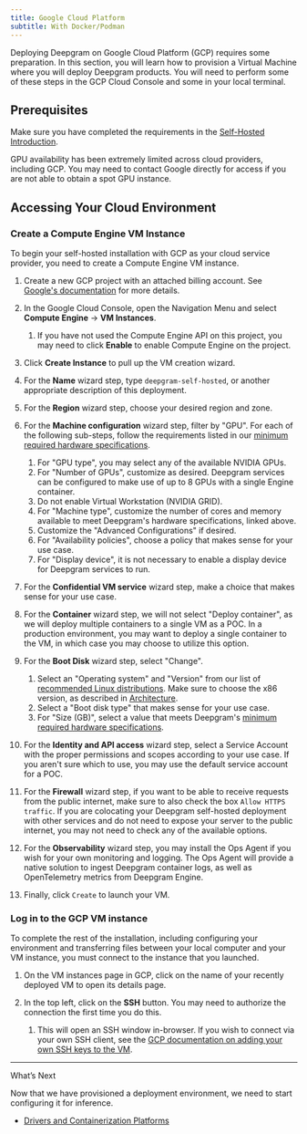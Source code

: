 ```yaml
---
title: Google Cloud Platform
subtitle: With Docker/Podman
---
```



Deploying Deepgram on Google Cloud Platform (GCP) requires some preparation. In this section, you will learn how to provision a Virtual Machine where you will deploy Deepgram products. You will need to perform some of these steps in the GCP Cloud Console and some in your local terminal.

## Prerequisites

Make sure you have completed the requirements in the [Self-Hosted Introduction](/docs/self-hosted-introduction#prerequisites).

GPU availability has been extremely limited across cloud providers, including GCP. You may need to contact Google directly for access if you are not able to obtain a spot GPU instance.

## Accessing Your Cloud Environment

### Create a Compute Engine VM Instance

​To begin your self-hosted installation with GCP as your cloud service provider, you need to create a Compute Engine VM instance.

1. Create a new GCP project with an attached billing account. See [Google's documentation](https://cloud.google.com/resource-manager/docs/creating-managing-projects) for more details.

2. In the Google Cloud Console, open the Navigation Menu and select **Compute Engine** -> **VM Instances**.

   1. If you have not used the Compute Engine API on this project, you may need to click **Enable** to enable Compute Engine on the project.

3. Click **Create Instance** to pull up the VM creation wizard.

4. For the **Name** wizard step, type `deepgram-self-hosted`, or another appropriate description of this deployment.

5. For the **Region** wizard step, choose your desired region and zone.

6. For the **Machine configuration** wizard step, filter by "GPU". For each of the following sub-steps, follow the requirements listed in our [minimum required hardware specifications](/docs/configure-your-private-cloud-environment#hardware-specifications).

   1. For "GPU type", you may select any of the available NVIDIA GPUs.
   2. For "Number of GPUs", customize as desired. Deepgram services can be configured to make use of up to 8 GPUs with a single Engine container.
   3. Do not enable Virtual Workstation (NVIDIA GRID).
   4. For "Machine type", customize the number of cores and memory available to meet Deepgram's hardware specifications, linked above.
   5. Customize the "Advanced Configurations" if desired.
   6. For "Availability policies", choose a policy that makes sense for your use case.
   7. For "Display device", it is not necessary to enable a display device for Deepgram services to run.

7. For the **Confidential VM service** wizard step, make a choice that makes sense for your use case.

8. For the **Container** wizard step, we will not select "Deploy container", as we will deploy multiple containers to a single VM as a POC. In a production environment, you may want to deploy a single container to the VM, in which case you may choose to utilize this option.

9. For the **Boot Disk** wizard step, select "Change".

   1. Select an "Operating system" and "Version" from our list of [recommended Linux distributions](/docs/self-hosted-deployment-environments#operating-system). Make sure to choose the x86 version, as described in [Architecture](/docs/self-hosted-deployment-environments#architecture).
   2. Select a "Boot disk type" that makes sense for your use case.
   3. For "Size (GB)", select a value that meets Deepgram's [minimum required hardware specifications](/docs/configure-your-private-cloud-environment#hardware-specifications).

10. For the **Identity and API access** wizard step, select a Service Account with the proper permissions and scopes according to your use case. If you aren't sure which to use, you may use the default service account for a POC.

11. For the **Firewall** wizard step, if you want to be able to receive requests from the public internet, make sure to also check the box `Allow HTTPS traffic`. If you are colocating your Deepgram self-hosted deployment with other services and do not need to expose your server to the public internet, you may not need to check any of the available options.

12. For the **Observability** wizard step, you may install the Ops Agent if you wish for your own monitoring and logging. The Ops Agent will provide a native solution to ingest Deepgram container logs, as well as OpenTelemetry metrics from Deepgram Engine.

13. Finally, click `Create` to launch your VM.

### Log in to the GCP VM instance

To complete the rest of the installation, including configuring your environment and transferring files between your local computer and your VM instance, you must connect to the instance that you launched.

1. On the VM instances page in GCP, click on the name of your recently deployed VM to open its details page.

2. In the top left, click on the **SSH** button. You may need to authorize the connection the first time you do this.

   1. This will open an SSH window in-browser. If you wish to connect via your own SSH client, see the [GCP documentation on adding your own SSH keys to the VM](https://cloud.google.com/compute/docs/connect/add-ssh-keys).

***

What’s Next

Now that we have provisioned a deployment environment, we need to start configuring it for inference.

* [Drivers and Containerization Platforms](/docs/drivers-and-containerization-platforms)
